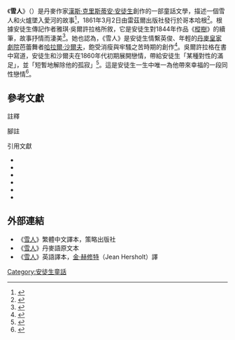 {{Infobox Short story
| name = 雪人
| title_orig = ''Sneemanden''
| image = [[File:Hans_Christian_Andersen_2.jpg|220px]]
| caption = 安徒生肖像畫，[[法蘭茲·漢夫斯坦|法蘭茲·漢夫斯坦]]繪，1860年7月
| translator = 
| author = [[安徒生|漢斯·克里斯蒂安·安徒生]] 
| country = 丹麥
| language = 丹麥語
| genre = [[童話|童話]]文學
| published_in = 《安徒生童話集》
| publication_type = 童話故事集
| publisher = C.A. Reitzel
| media_type = 印刷
| pub_date = 1861年3月2日
| english_pub_date = 
| preceded_by = 老頭子做事總不會錯
| followed_by = 養鴨場
}}
《'''雪人'''》（{{lang-da|''Sneemanden''}}）是丹麥作家[[安徒生|漢斯·克里斯蒂安·安徒生]]創作的一部童話文學，描述一個雪人和火爐墜入愛河的故事<ref name="WullschlagerP378">{{Harvnb|Wullschlager|2000|p=378}}</ref>，1861年3月2日由雷茲爾出版社發行於哥本哈根<ref name="HCACenter">{{Harvnb|Nye Eventyr|1861}}</ref>。根據安徒生傳記作者雅琪·吳爾許拉格所敘，它是安徒生對1844年作品《[[樅樹|樅樹]]》的續筆，故事抒情而淒美<ref name="WullschlagerPP378–379">{{Harvnb|Wullschlager|2000|pp=378–379}}</ref>。她也認為，《雪人》是安徒生情繫英俊、年輕的[[丹麥皇家劇院|丹麥皇家劇院]]芭蕾舞者[[哈拉爾·沙爾夫|哈拉爾·沙爾夫]]，飽受消瘦與牢騷之苦時期的創作<ref name="WullschlagerPP373,379">{{Harvnb|Wullschlager|2000|pp=373,379}}</ref>。吳爾許拉格在書中寫道，安徒生和沙爾夫在1860年代初期展開戀情，帶給安徒生「某種對性的滿足」，並「短暫地解除他的孤寂」<ref name="WullschlagerPP387–389">{{Harvnb|Wullschlager|2000|pp=387–389}}</ref>。這是安徒生一生中唯一為他帶來幸福的一段同性戀情<ref name="Andersen, H. C.P435">{{Harvnb|Andersen, H.C.|2005|p=435}}</ref>。

== 參考文獻 ==
; 註釋
{{reflist|group=註}}

; 腳註
{{reflist|2}}

; 引用文獻
{{refbegin}}
* {{citation |last=Andersen, Hans Christian |author2=Nunnally, Tiina (Transl.) |author3=Wullschlager, Jackie (Ed.) |year=2005 |origyear=2004 |title=Fairy Tales |location=New York |publisher=[[維京出版社|Viking Press]] ([[企鵝出版集團|Penguin Books]]) |isbn=0670033774}}
* {{citation |last=Andersen, Jens |author2=Nunnally, Tiina (Transl.) |year=2005 |origyear=2003 |location=New York, Woodstock, and London |title=Hans Christian Andersen: A New Life |publisher=Overlook Duckworth |isbn=158567737X}}
* {{citation |last=Eckstein, Bob |year=2007 |location=New York |title=The History of the Snowman |publisher=[[西蒙與舒斯特出版公司|Simon & Schuster]] |isbn=1416940669}}
* {{citation |title=Nye Eventyr og Historier. Anden Række. Første Samling. 1861. |publisher=Hans Christian Andersen Center |url=http://www.andersen.sdu.dk/vaerk/register/info_e.html?vid=325 |accessdate=2009-06-15 |archive-url=https://web.archive.org/web/20140407085033/http://www.andersen.sdu.dk/vaerk/register/info_e.html?vid=325 |archive-date=2014-04-07 |dead-url=yes }}
* {{citation |last=Prince, Alison |year=1998 |title=Hans Christian Andersen: The Fan Dancer |location=London |publisher=Allison & Busby |isbn=0-7490-0478-9}}
* {{citation |last=Wullschlager, Jackie |year=2002 |origyear=2000 |title=Hans Christian Andersen: The Life of a Storyteller |location=Chicago |publisher=[[芝加哥大學|University of Chicago Press]] |isbn=0-226-91747-9}}
{{refend}}

== 外部連結 ==
* 《[http://bookstrg.com/ReadStory.asp?Code=CFCA16471 雪人]》繁體中文譯本，策略出版社
* 《[https://web.archive.org/web/20110522030831/http://www.adl.dk/adl_pub/vaerker/cv/e_vaerk/e_vaerk.xsql?ff_id=22&id=9126&hist=fmS&nnoc=adl_pub 雪人]》丹麥語原文本
* 《[http://www.andersen.sdu.dk/vaerk/hersholt/TheSnowMan_e.html 雪人]》英語譯本，[[金·赫修特|金·赫修特]]（Jean Hersholt）譯

{{DEFAULTSORT:Snowman, The}}
[[Category:安徒生童話|Category:安徒生童話]]